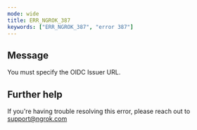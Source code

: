 ```yaml
---
mode: wide
title: ERR_NGROK_387
keywords: ["ERR_NGROK_387", "error 387"]
---
```


## Message

You must specify the OIDC Issuer URL.

## Further help

If you're having trouble resolving this error, please reach out to [support@ngrok.com](mailto:support@ngrok.com?subject=Help%20with%20ERR_NGROK_387)
